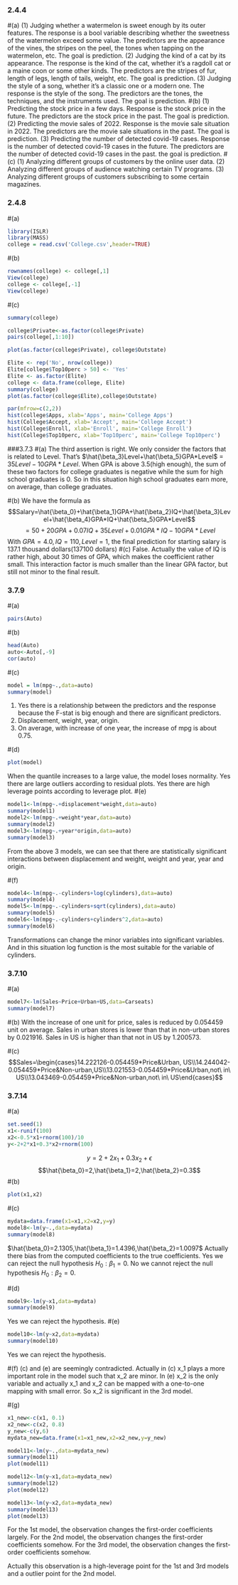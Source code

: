 ### 2.4.4
#(a) 
(1) Judging whether a watermelon is sweet enough by its outer features. The response is a bool variable describing whether the sweetness of the watermelon exceed some value. The predictors are the appearance of the vines, the stripes on the peel, the tones when tapping on the watermelon, etc. The goal is prediction.
(2) Judging the kind of a cat by its appearance. The response is the kind of the cat, whether it's a ragdoll cat or a maine coon or some other kinds. The predictors are the stripes of fur, length of legs, length of tails, weight, etc. The goal is prediction.
(3) Judging the style of a song, whether it's a classic one or a modern one. The response is the style of the song. The predictors are the tones, the techniques, and the instruments used. The goal is prediction.
#(b)
(1) Predicting the stock price in a few days. Response is the stock price in the future. The predictors are the stock price in the past. The goal is prediction.
(2) Predicting the movie sales of 2022. Response is the movie sale situation in 2022. The predictors are the movie sale situations in the past. The goal is prediction.
(3) Predicting the number of detected covid-19 cases. Response is the number of detected covid-19 cases in the future. The predictors are the number of detected covid-19 cases in the past. the goal is prediction.
#(c)
(1) Analyzing different groups of customers by the online user data.
(2) Analyzing different groups of audience watching certain TV programs.
(3) Analyzing different groups of customers subscribing to some certain magazines.

### 2.4.8
#(a)
```{r}
library(ISLR)
library(MASS)
college = read.csv('College.csv',header=TRUE)
```

#(b)
```{r}
rownames(college) <- college[,1]
View(college)
college <- college[,-1]
View(college)
```

#(c)
```{r}
summary(college)
```

```{r}
college$Private<-as.factor(college$Private)
pairs(college[,1:10])
```

```{r}
plot(as.factor(college$Private), college$Outstate)
```

```{r}
Elite <- rep('No', nrow(college))
Elite[college$Top10perc > 50] <- 'Yes'
Elite <- as.factor(Elite)
college <- data.frame(college, Elite)
summary(college)
plot(as.factor(college$Elite),college$Outstate)
```

```{r}
par(mfrow=c(2,2))
hist(college$Apps, xlab='Apps', main='College Apps')
hist(College$Accept, xlab='Accept', main='College Accept')
hist(College$Enroll, xlab='Enroll', main='College Enroll')
hist(College$Top10perc, xlab='Top10perc', main='College Top10perc')
```

###3.7.3
#(a)
The third assertion is right.
We only consider the factors that is related to Level.
That's $\hat{\beta_3}Level+\hat{\beta_5}GPA*Level$ = $35Level-10GPA*Level$.
When GPA is above 3.5(high enough), the sum of these two factors for college graduates is negative while the sum for high school graduates is 0.
So in this situation high school graduates earn more, on average, than college graduates.

#(b)
We have the formula as $$Salary=\hat{\beta_0}+\hat{\beta_1}GPA+\hat{\beta_2}IQ+\hat{\beta_3}Level+\hat{\beta_4}GPA*IQ+\hat{\beta_5}GPA*Level$$
$$=50+20GPA+0.07IQ+35Level+0.01GPA*IQ-10GPA*Level$$
With $GPA=4.0,IQ=110,Level=1$, the final prediction for starting salary is 137.1 thousand dollars(137100 dollars)
#(c)
False. Actually the value of IQ is rather high, about 30 times of GPA, which makes the coefficient rather small. This interaction factor is much smaller than the linear GPA factor, but still not minor to the final result.

### 3.7.9
#(a)
```{r}
pairs(Auto)
```
#(b)
```{r}
head(Auto)
auto<-Auto[,-9]
cor(auto)
```

#(c)
```{r}
model = lm(mpg~.,data=auto)
summary(model)
```
(1) Yes there is a relationship between the predictors and the response because the F-stat is big enough and there are significant predictors.
(2) Displacement, weight, year, origin.
(3) On average, with increase of one year, the increase of mpg is about 0.75.

#(d)
```{r}
plot(model)
```
When the quantile increases to a large value, the model loses normality.
Yes there are large outliers according to residual plots.
Yes there are high leverage points according to leverage plot.
#(e)
```{r}
model1<-lm(mpg~.+displacement*weight,data=auto)
summary(model1)
model2<-lm(mpg~.+weight*year,data=auto)
summary(model2)
model3<-lm(mpg~.+year*origin,data=auto)
summary(model3)
```
From the above 3 models, we can see that there are statistically significant interactions between displacement and weight, weight and year, year and origin.

#(f)
```{r}
model4<-lm(mpg~.-cylinders+log(cylinders),data=auto)
summary(model4)
model5<-lm(mpg~.-cylinders+sqrt(cylinders),data=auto)
summary(model5)
model6<-lm(mpg~.-cylinders+cylinders^2,data=auto)
summary(model6)
```
Transformations can change the minor variables into significant variables. And in this situation log function is the most suitable for the variable of cylinders.

### 3.7.10
#(a)
```{r}
model7<-lm(Sales~Price+Urban+US,data=Carseats)
summary(model7)
```

#(b)
With the increase of one unit for price, sales is reduced by 0.054459 unit on average.
Sales in urban stores is lower than that in non-urban stores by 0.021916.
Sales in US is higher than that not in US by 1.200573.

#(c)
$$Sales=\begin{cases}14.222126-0.054459*Price&Urban, US\\14.244042-0.054459*Price&Non-urban,US\\13.021553-0.054459*Price&Urban,not\ in\ US\\13.043469-0.054459*Price&Non-urban,not\ in\ US\end{cases}$$

### 3.7.14
#(a)
```{r}
set.seed(1)
x1<-runif(100)
x2<-0.5*x1+rnorm(100)/10
y<-2+2*x1+0.3*x2+rnorm(100)
```
$$y=2+2x_1+0.3x_2+\epsilon$$
$$\hat{\beta_0}=2,\hat{\beta_1}=2,\hat{\beta_2}=0.3$$
#(b)
```{r}
plot(x1,x2)
```

#(c)
```{r}
mydata=data.frame(x1=x1,x2=x2,y=y)
model8<-lm(y~.,data=mydata)
summary(model8)
```
$\hat{\beta_0}=2.1305,\hat{\beta_1}=1.4396,\hat{\beta_2}=1.0097$
Actually there bias from the computed coefficients to the true coefficients.
Yes we can reject the null hypothesis $H_0:\beta_1=0$.
No we cannot reject the null hypothesis $H_0:\beta_2=0$.

#(d)
```{r}
model9<-lm(y~x1,data=mydata)
summary(model9)
```
Yes we can reject the hypothesis.
#(e)
```{r}
model10<-lm(y~x2,data=mydata)
summary(model10)
```
Yes we can reject the hypothesis.

#(f)
(c) and (e) are seemingly contradicted. Actually in (c) x_1 plays a more important role in the model such that x_2 are minor. In (e) x_2 is the only variable and actually x_1 and x_2 can be mapped with a one-to-one mapping with small error. So x_2 is significant in the 3rd model.

#(g)
```{r}
x1_new<-c(x1, 0.1)
x2_new<-c(x2, 0.8)
y_new<-c(y,6)
mydata_new=data.frame(x1=x1_new,x2=x2_new,y=y_new)
```

```{r}
model11<-lm(y~.,data=mydata_new)
summary(model11)
plot(model11)
```

```{r}
model12<-lm(y~x1,data=mydata_new)
summary(model12)
plot(model12)
```

```{r}
model13<-lm(y~x2,data=mydata_new)
summary(model13)
plot(model13)
```
For the 1st model, the observation changes the first-order coefficients largely. 
For the 2nd model, the observation changes the first-order coefficients somehow.
For the 3rd model, the observation changes the first-order coefficients somehow.

Actually this observation is a high-leverage point for the 1st and 3rd models and a outlier point for the 2nd model.